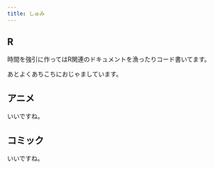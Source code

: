 ```yaml
---
title: しゅみ
---
```


## R

時間を強引に作ってはR関連のドキュメントを漁ったりコード書いてます。

あとよくあちこちにおじゃましています。

## アニメ

いいですね。

## コミック

いいですね。

